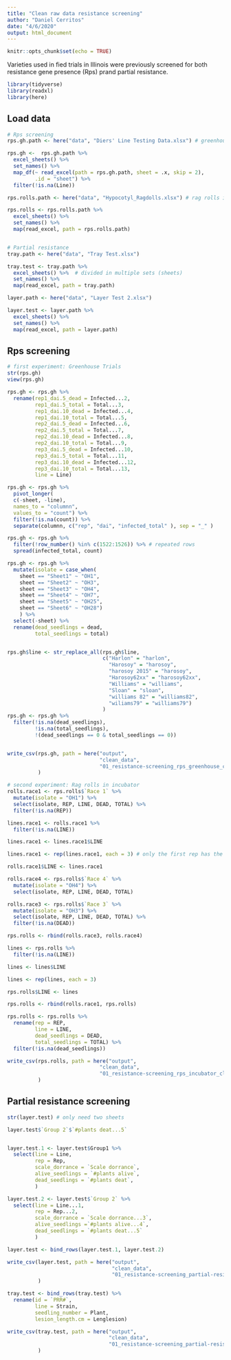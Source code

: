```yaml
---
title: "Clean raw data resistance screening"
author: "Daniel Cerritos"
date: "4/6/2020"
output: html_document
---
```


```r
knitr::opts_chunk$set(echo = TRUE)
```

Varieties used in fied trials in Illinois were previously screened for both resistance gene presence (Rps)
prand partial resistance.

```r
library(tidyverse)
library(readxl)
library(here)
```

## Load data

```r
# Rps screening
rps.gh.path <- here("data", "Diers' Line Testing Data.xlsx") # greenhouse trials

rps.gh <-  rps.gh.path %>% 
  excel_sheets() %>% 
  set_names() %>% 
  map_df(~ read_excel(path = rps.gh.path, sheet = .x, skip = 2), 
         .id = "sheet") %>% 
  filter(!is.na(Line))

rps.rolls.path <- here("data", "Hypocotyl_Ragdolls.xlsx") # rag rolls in incubator

rps.rolls <- rps.rolls.path %>% 
  excel_sheets() %>% 
  set_names() %>% 
  map(read_excel, path = rps.rolls.path)


# Partial resistance 
tray.path <- here("data", "Tray Test.xlsx")

tray.test <- tray.path %>% 
  excel_sheets() %>%  # divided in multiple sets (sheets)
  set_names() %>% 
  map(read_excel, path = tray.path) 

layer.path <- here("data", "Layer Test 2.xlsx")

layer.test <- layer.path %>% 
  excel_sheets() %>%
  set_names() %>% 
  map(read_excel, path = layer.path)
```

## Rps screening

```r
# first experiment: Greenhouse Trials
str(rps.gh)
view(rps.gh)

rps.gh <- rps.gh %>% 
  rename(rep1_dai.5_dead = Infected...2, 
         rep1_dai.5_total = Total...3, 
         rep1_dai.10_dead = Infected...4, 
         rep1_dai.10_total = Total...5, 
         rep2_dai.5_dead = Infected...6,
         rep2_dai.5_total = Total...7, 
         rep2_dai.10_dead = Infected...8, 
         rep2_dai.10_total = Total...9, 
         rep3_dai.5_dead = Infected...10, 
         rep3_dai.5_total = Total...11, 
         rep3_dai.10_dead = Infected...12, 
         rep3_dai.10_total = Total...13, 
         line = Line)

rps.gh <- rps.gh %>% 
  pivot_longer(
  c(-sheet, -line), 
  names_to = "columnn", 
  values_to = "count") %>% 
  filter(!is.na(count)) %>% 
  separate(columnn, c("rep", "dai", "infected_total" ), sep = "_" ) 

rps.gh <- rps.gh %>% 
  filter(!row_number() %in% c(1522:1526)) %>% # repeated rows
  spread(infected_total, count)

rps.gh <- rps.gh %>% 
  mutate(isolate = case_when(
    sheet == "Sheet1" ~ "OH1", 
    sheet == "Sheet2" ~ "OH3", 
    sheet == "Sheet3" ~ "OH4", 
    sheet == "Sheet4" ~ "OH7", 
    sheet == "Sheet5" ~ "OH25", 
    sheet == "Sheet6" ~ "OH28")
    ) %>% 
  select(-sheet) %>% 
  rename(dead_seedlings = dead, 
         total_seedlings = total)


rps.gh$line <- str_replace_all(rps.gh$line, 
                               c("Harlon" = "harlon", 
                                 "Harosoy" = "harosoy",
                                 "harosoy 2015" = "harosoy",
                                 "Harosoy62xx" = "harosoy62xx", 
                                 "Williams" = "williams", 
                                 "Sloan" = "sloan", 
                                 "williams 82" = "williams82", 
                                 "wiliams79" = "williams79")
                               )
rps.gh <- rps.gh %>% 
  filter(!is.na(dead_seedlings), 
         !is.na(total_seedlings), 
         !(dead_seedlings == 0 & total_seedlings == 0))


write_csv(rps.gh, path = here("output", 
                              "clean_data", 
                              "01_resistance-screening_rps_greenhouse_clean-data.csv") 
          )
```

```r
# second experiment: Rag rolls in incubator 
rolls.race1 <- rps.rolls$`Race 1` %>% 
  mutate(isolate = "OH1") %>% 
  select(isolate, REP, LINE, DEAD, TOTAL) %>% 
  filter(!is.na(REP))

lines.race1 <- rolls.race1 %>% 
  filter(!is.na(LINE))

lines.race1 <- lines.race1$LINE

lines.race1 <- rep(lines.race1, each = 3) # only the first rep has the line name

rolls.race1$LINE <- lines.race1

rolls.race4 <- rps.rolls$`Race 4` %>% 
  mutate(isolate = "OH4") %>% 
  select(isolate, REP, LINE, DEAD, TOTAL)

rolls.race3 <- rps.rolls$`Race 3` %>% 
  mutate(isolate = "OH3") %>% 
  select(isolate, REP, LINE, DEAD, TOTAL) %>% 
  filter(!is.na(DEAD))

rps.rolls <- rbind(rolls.race3, rolls.race4)

lines <- rps.rolls %>% 
  filter(!is.na(LINE))

lines <- lines$LINE

lines <- rep(lines, each = 3)

rps.rolls$LINE <- lines

rps.rolls <- rbind(rolls.race1, rps.rolls)

rps.rolls <- rps.rolls %>% 
  rename(rep = REP, 
         line = LINE, 
         dead_seedlings = DEAD, 
         total_seedlings = TOTAL) %>% 
  filter(!is.na(dead_seedlings))

write_csv(rps.rolls, path = here("output", 
                              "clean_data", 
                              "01_resistance-screening_rps_incubator_clean-data.csv") 
          )

```

## Partial resistance screening

```r
str(layer.test) # only need two sheets

layer.test$`Group 2`$`#plants deat...5`


layer.test.1 <- layer.test$Group1 %>% 
  select(line = Line, 
         rep = Rep, 
         scale_dorrance = `Scale dorrance`, 
         alive_seedlings = `#plants alive`, 
         dead_seedlings = `#plants deat`, 
         )

layer.test.2 <- layer.test$`Group 2` %>% 
  select(line = Line...1, 
         rep = Rep...2, 
         scale_dorrance = `Scale dorrance...3`,
         alive_seedlings =`#plants alive...4`, 
         dead_seedlings = `#plants deat...5`
         )

layer.test <- bind_rows(layer.test.1, layer.test.2)

write_csv(layer.test, path = here("output", 
                                  "clean_data", 
                                  "01_resistance-screening_partial-resistance_layer-test_clean-data.csv")
          )
```

```r
tray.test <- bind_rows(tray.test) %>% 
  rename(id = `PRR#`, 
         line = Strain, 
         seedling_number = Plant, 
         lesion_length.cm = Lenglesion)

write_csv(tray.test, path = here("output", 
                                 "clean_data", 
                                 "01_resistance-screening_partial-resistance_tray-test_clean-data.csv")
          )

```